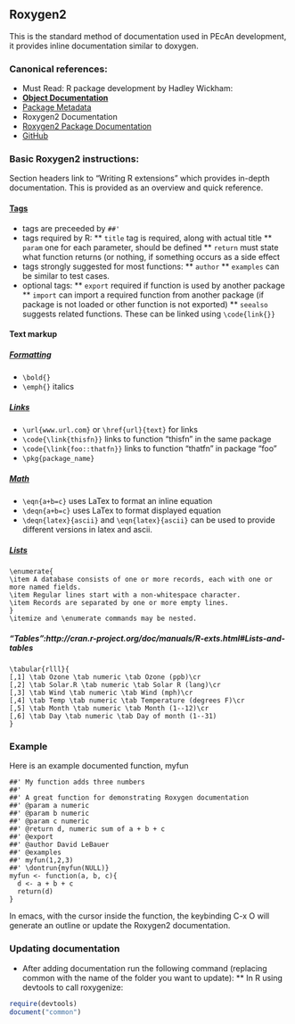 ## Roxygen2

This is the standard method of documentation used in PEcAn development, it provides inline documentation similar to doxygen.

### Canonical references:

* Must Read: R package development by Hadley Wickham:
 * [**Object Documentation**](http://r-pkgs.had.co.nz/man.html)  
 * [Package Metadata](http://r-pkgs.had.co.nz/description.html) 
* Roxygen2 Documentation 
 * [Roxygen2 Package Documentation](http://cran.r-project.org/web/packages/roxygen2/roxygen2.pdf)
 * [GitHub](https://github.com/klutometis/roxygen)

### Basic Roxygen2 instructions:

Section headers link to "Writing R extensions" which provides in-depth documentation. This is provided as an overview and quick reference.

#### [Tags](http://cran.r-project.org/doc/manuals/R-exts.html#Documenting-functions)

* tags are preceeded by `##'`
* tags required by R:
** `title` tag is required, along with actual title 
** `param` one for each parameter, should be defined
** `return` must state what function returns (or nothing, if something occurs as a side effect
* tags strongly suggested for most functions:
** `author`
** `examples` can be similar to test cases.
* optional tags:
** `export` required if function is used by another package
** `import` can import a required function from another package (if package is not loaded or other function is not exported)
** `seealso` suggests related functions. These can be linked using `\code{link{}}`  

#### Text markup

##### [Formatting](http://cran.r-project.org/doc/manuals/R-exts.html#Marking-text)

* `\bold{}`
* `\emph{}` italics


##### [Links](http://cran.r-project.org/doc/manuals/R-exts.html#Marking-text)

* `\url{www.url.com}` or `\href{url}{text}` for links
* `\code{\link{thisfn}}` links to function "thisfn" in the same package
* `\code{\link{foo::thatfn}}` links to function "thatfn" in package "foo"
* `\pkg{package_name}`

##### [Math](http://cran.r-project.org/doc/manuals/R-exts.html#Mathematics)

* `\eqn{a+b=c}` uses LaTex to format an inline equation
* `\deqn{a+b=c}` uses LaTex to format displayed equation
* `\deqn{latex}{ascii}` and `\eqn{latex}{ascii}` can be used to provide different versions in latex and ascii. 

##### [Lists](http://cran.r-project.org/doc/manuals/R-exts.html#Lists-and-tables)

```
\enumerate{
\item A database consists of one or more records, each with one or
more named fields.
\item Regular lines start with a non-whitespace character.
\item Records are separated by one or more empty lines.
}
\itemize and \enumerate commands may be nested.
```

##### "Tables":http://cran.r-project.org/doc/manuals/R-exts.html#Lists-and-tables

```
\tabular{rlll}{
[,1] \tab Ozone \tab numeric \tab Ozone (ppb)\cr
[,2] \tab Solar.R \tab numeric \tab Solar R (lang)\cr
[,3] \tab Wind \tab numeric \tab Wind (mph)\cr
[,4] \tab Temp \tab numeric \tab Temperature (degrees F)\cr
[,5] \tab Month \tab numeric \tab Month (1--12)\cr
[,6] \tab Day \tab numeric \tab Day of month (1--31)
}
```

### Example

Here is an example documented function, myfun

```
##' My function adds three numbers
##'
##' A great function for demonstrating Roxygen documentation
##' @param a numeric
##' @param b numeric
##' @param c numeric
##' @return d, numeric sum of a + b + c
##' @export
##' @author David LeBauer
##' @examples
##' myfun(1,2,3)
##' \dontrun{myfun(NULL)}
myfun <- function(a, b, c){
  d <- a + b + c
  return(d)
}
```

In emacs, with the cursor inside the function, the keybinding C-x O will generate an outline or update the Roxygen2 documentation. 


### Updating documentation

* After adding documentation run the following command (replacing common with the name of the folder you want to update):
** In R using devtools to call roxygenize:

```r
require(devtools)
document("common")
```
